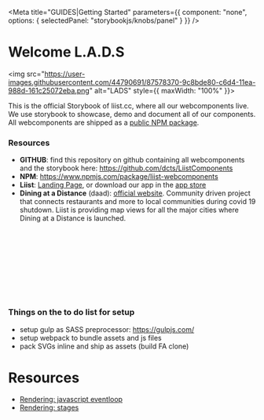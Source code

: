<Meta
  title="GUIDES|Getting Started"
  parameters={{
    component: "none",
    options: { selectedPanel: "storybookjs/knobs/panel" }
  }}
/>

# Welcome L.A.D.S

<img src="https://user-images.githubusercontent.com/44790691/87578370-9c8bde80-c6d4-11ea-988d-161c25072eba.png" alt="LADS" style={{ maxWidth: "100%" }}></img>

This is the official Storybook of liist.cc, where all our webcomponents live. We use storybook to showcase, demo and document all of our components. All webcomponents are shipped as a [public NPM package](https://www.npmjs.com/package/liist-webcomponents).

### Resources
- **GITHUB**: find this repository on github containing all webcomponents and the storybook here: https://github.com/dcts/LiistComponents
- **NPM**: https://www.npmjs.com/package/liist-webcomponents
- **Liist**: [Landing Page](https://www.liist.cc/), or download our app in the [app store](https://apps.apple.com/app/id1488479790)
- **Dining at a Distance** (daad): [official website](https://www.diningatadistance.com/). Community driven project that connects restaurants and more to local communities during covid 19 shutdown. Liist is providing map views for all the major cities where Dining at a Distance is launched.

<br></br>
<br></br>
<br></br>
<br></br>

### Things on the to do list for setup

- setup gulp as SASS preprocessor: https://gulpjs.com/
- setup webpack to bundle assets and js files
- pack SVGs inline and ship as assets (build FA clone)

# Resources

- [Rendering: javascript eventloop](https://blog.sessionstack.com/how-javascript-works-the-rendering-engine-and-tips-to-optimize-its-performance-7b95553baeda)
- [Rendering: stages](https://julienrenaux.fr/2019/04/01/lit-element-rendering-strategies-explained/)
